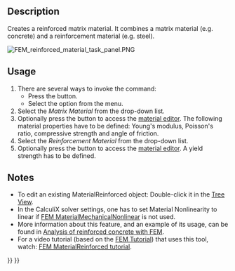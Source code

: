 <languages/>
<translate>

<!--T:4-->
{{Docnav
|[[FEM_MaterialMechanicalNonlinear|Non-Linear Mechanical Material]]
|[[FEM_MaterialEditor|Material Editor]]
|[[FEM_Workbench|FEM]]
|IconL=FEM_MaterialMechanicalNonlinear.svg
|IconR=FEM_MaterialEditor.svg
|IconC=Workbench_FEM.svg
}}

<!--T:1-->
{{GuiCommandContainer|
{{GuiCommand
|Name=FEM MaterialReinforced
|MenuLocation= Model → Materials → Reinforced Material (Concrete)
|Workbenches=[[FEM_Workbench|FEM]]
|SeeAlso=[[FEM_tutorial|FEM tutorial]]
}}
{{GuiCommandFemInfo
|Solvers=CalculiX
}}
}}

==Description== <!--T:8-->

<!--T:9-->
Creates a reinforced matrix material. It combines a matrix material (e.g. concrete) and a reinforcement material (e.g. steel).

<!--T:14-->
[[File:FEM_reinforced_material_task_panel.PNG]]
{{Caption|The FEM reinforced material task panel}}

==Usage== <!--T:10-->

<!--T:11-->
# There are several ways to invoke the command:
#* Press the {{Button|[[Image:FEM MaterialReinforced.svg|16px]] [[FEM MaterialReinforced|Reinforced Material (Concrete)]]}} button.
#* Select the {{MenuCommand|Model → Materials → [[Image:FEM_MaterialReinforced.svg|16px]] Reinforced Material (Concrete)‏‎}} option from the menu.
# Select the ''Matrix Material'' from the drop-down list.
# Optionally press the {{Button|Launch Editor}} button to access the [[Material_Edit|material editor]]. The following material properties have to be defined: Young's modulus, Poisson's ratio, compressive strength and angle of friction.
# Select the ''Reinforcement Material'' from the drop-down list.
# Optionally press the {{Button|Launch Editor}} button to access the [[Material_Edit|material editor]]. A yield strength has to be defined.

==Notes== <!--T:12-->

<!--T:13-->
* To edit an existing MaterialReinforced object: Double-click it in the [[Tree_View|Tree View]].
* In the CalculiX solver settings, one has to set Material Nonlinearity to linear if [[FEM_MaterialMechanicalNonlinear|FEM MaterialMechanicalNonlinear]] is not used.
* More information about this feature, and an example of its usage, can be found in [[Analysis_of_reinforced_concrete_with_FEM|Analysis of reinforced concrete with FEM]].
* For a video tutorial (based on the [[FEM_tutorial|FEM Tutorial]]) that uses this tool, watch: [https://www.youtube.com/watch?v=SZTIqhfCSVc FEM MaterialReinforced tutorial].


<!--T:5-->
{{Docnav
|[[FEM_MaterialMechanicalNonlinear|Non-Linear Mechanical Material]]
|[[FEM_MaterialEditor|Material Editor]]
|[[FEM_Workbench|FEM]]
|IconL=FEM_MaterialMechanicalNonlinear.svg
|IconR=FEM_MaterialEditor.svg
|IconC=Workbench_FEM.svg
}}

</translate>
{{FEM Tools navi{{#translation:}}}}
{{Userdocnavi{{#translation:}}}}